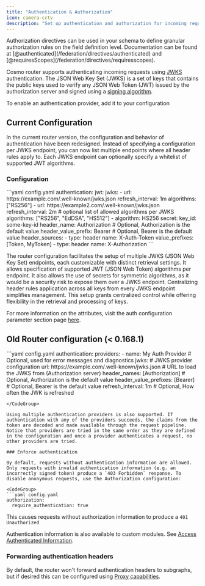 ```yaml
---
title: "Authentication & Authorization"
icon: camera-cctv
description: "Set up authentication and authorization for incoming requests"
---
```


<Info>
  Authorization directives can be used in your schema to define granular authorization rules on the field definition level. Documentation can be found at [@authenticated](/federation/directives/authenticated) and [@requiresScopes](/federation/directives/requiresscopes).
</Info>

Cosmo router supports authenticating incoming requests using [JWKS](https://auth0.com/docs/secure/tokens/json-web-tokens/json-web-key-sets) authentication. The JSON Web Key Set (JWKS) is a set of keys that contains the public keys used to verify any JSON Web Token (JWT) issued by the authorization server and signed using a [signing algorithm](https://auth0.com/docs/tokens/concepts/signing-algorithms).

To enable an authentication provider, add it to your configuration

## Current Configuration

In the current router version, the configuration and behavior of authentication have been redesigned. Instead of specifying a configuration per JWKS endpoint, you can now list multiple endpoints where all header rules apply to. Each JWKS endpoint can optionally specify a whitelist of supported JWT algorithms.

### Configuration

<CodeGroup>
  ```yaml config.yaml
  authentication:
    jwt:
      jwks:
        - url: https://example.com/.well-known/jwks.json
          refresh_interval: 1m
          algorithms: ["RS256"]
        - url: https://example2.com/.well-known/jwks.json
          refresh_interval: 2m
          # optional list of allowed algorithms per JWKS
          algorithms: ["RS256", "EdDSA", "HS512"]
        - algorithm: HS256
          secret: <your_secret>
          key_id: some-key-id
      header_name: Authorization # Optional, Authorization is the default value
      header_value_prefix: Bearer # Optional, Bearer is the default value
      header_sources:
        - type: header
          name: X-Auth-Token
          value_prefixes: [Token, MyToken]
        - type: header
          name: X-Authorization
  ```
</CodeGroup>

The router configuration facilitates the setup of multiple JWKS (JSON Web Key Set) endpoints, each customizable with distinct retrieval settings. It allows specification of supported JWT (JSON Web Token) algorithms per endpoint. It also allows the use of secrets for symmetric algorithms, as it would be a security risk to expose them over a JWKS endpoint. Centralizing header rules application across all keys from every JWKS endpoint simplifies management. This setup grants centralized control while offering flexibility in the retrieval and processing of keys.

For more information on the attributes, visit the auth configuration parameter section page [here](/router/configuration#authentication).



## Old Router configuration (\< 0.168.1)

<CodeGroup>
  ```yaml config.yaml
  authentication:
    providers:
      - name: My Auth Provider # Optional, used for error messages and diagnostics
        jwks: # JWKS provider configuration
          url: https://example.com/.well-known/jwks.json # URL to load the JWKS from (Authorization server)
          header_names: [Authorization] # Optional, Authorization is the default value
          header_value_prefixes: [Bearer] # Optional, Bearer is the default value
          refresh_interval: 1m # Optional, How often the JWK is refreshed

  ```
</CodeGroup>

Using multiple authentication providers is also supported. If authentication with any of the providers succeeds, the claims from the token are decoded and made available through the request pipeline. Notice that providers are tried in the same order as they are defined in the configuration and once a provider authenticates a request, no other providers are tried.

### Enforce authentication

By default, requests without authentication information are allowed. Only requests with invalid authentication information (e.g. an incorrectly signed token) produce a `403 Forbidden` response. To disable anonymous requests, use the Authorization configuration:

<CodeGroup>
  ```yaml config.yaml
  authorization:
    require_authentication: true
  ```
</CodeGroup>

This causes requests without authorization information to produce a `401 Unauthorized`

Authentication information is also available to custom modules. See [Access Authenticated Information](/router/custom-modules#access-authentication-information).

### Forwarding authentication headers

By default, the router won't forward authentication headers to subgraphs, but if desired this can be configured using [Proxy capabilities](/router/proxy-capabilities).
